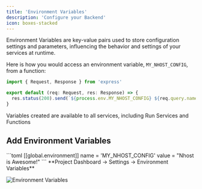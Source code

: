 ```yaml
---
title: 'Environment Variables'
description: 'Configure your Backend'
icon: boxes-stacked
---
```


Environment Variables are key-value pairs used to store configuration settings and parameters, influencing the behavior and settings of your services at runtime.


Here is how you would access an environment variable, `MY_NHOST_CONFIG`, from a function:

```ts functions/print-env.ts
import { Request, Response } from 'express'

export default (req: Request, res: Response) => {
  res.status(200).send(`${process.env.MY_NHOST_CONFIG} ${req.query.name}!`)
}
```

<Note>
Variables created are available to all services, including Run Services and Functions
</Note>

## Add Environment Variables

<Tabs>
<Tab title="Config">
```toml
[[global.environment]]
name = 'MY_NHOST_CONFIG'
value = "Nhost is Awesome!"
```
</Tab>
<Tab title="Dashboard">
  **Project Dashboard -> Settings -> Environment Variables**

  ![Environment Variables](/images/platform/environment-variables/environment-variables.png)

</Tab>
</Tabs>

